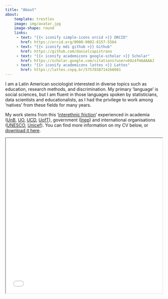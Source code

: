 ```yaml
---
title: "About"
about:
    template: trestles
    image: img/avatar.jpg
    image-shape: round
    links:
     - text: "{{< iconify simple-icons orcid >}} ORCID"
       href: https://orcid.org/0000-0002-8157-5564
     - text: "{{< iconify mdi github >}} Github"
       href: https://github.com/danielcapistrano
     - text: "{{< iconify academicons google-scholar >}} Scholar"
       href: https://scholar.google.com/citations?user=6Oz4fHAAAAAJ
     - text: "{{< iconify academicons lattes >}} Lattes"
       href: https://lattes.cnpq.br/5757038714266081 
---
```



I am a Latin American sociologist interested in diverse topics such as education, research methods, and discrimination. My primary 'language' is social sciences, but I am fluent in those languages spoken by statisticians, data scientists and educationalists, as I had the privilege to work among 'natives' from these fields for many years. 

My work stems from this '[interethnic friction](https://onlinelibrary.wiley.com/doi/10.1002/9781118924396.wbiea1825)' experienced in academia ([UnB](http://www.unb.br), [UO](http://www.ox.ac.uk), [UCD](http://www.ucd.ie), [UofT](http://www.utoronto.ca)), government ([Inep](https://www.gov.br/inep)) and international organisations ([UNESCO](https://uis.unesco.org), [Unicef](https://www.unicef.org/brazil/)). You can find more information on my CV below, or [download it here](./Capistrano_CV.pdf). 


```{=html}
<p align="center"><iframe width="100%" height="500" src="./Capistrano_CV.pdf" title="Daniel Capistrano"></iframe></p>
```
